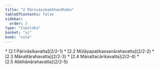```yaml
---
title: "2 Pārivāsikakkhandhaka"
tableOfContents: false
sidebar:
  order: 3
type: "tipitaka"
basket: "vi"
book: "cula"
---
```



<DynamicBreadcrumb />



<TableOfContents book="cula" section="2">
* [2.1 Pārivāsikavatta](2/2-1)
* [2.2 Mūlāyapaṭikassanārahavatta](2/2-2)
* [2.3 Mānattārahavatta](2/2-3)
* [2.4 Mānattacārikavatta](2/2-4)
* [2.5 Abbhānārahavatta](2/2-5)
</TableOfContents>